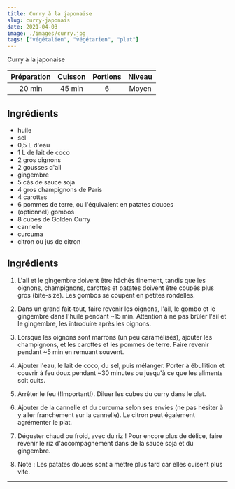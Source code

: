 ```yaml
---
title: Curry à la japonaise
slug: curry-japonais
date: 2021-04-03
image: ./images/curry.jpg
tags: ["végétalien", "végétarien", "plat"]
---
```


<StyledParagraph>Curry à la japonaise</StyledParagraph>

| Préparation | Cuisson | Portions | Niveau |
| :-: | :-: | :-: | :-: |
| 20 min | 45 min | 6 | Moyen |

## Ingrédients
- <ListItem>huile</ListItem>
- <ListItem>sel</ListItem>
- <ListItem>0,5 L d'eau</ListItem>
- <ListItem>1 L de lait de coco</ListItem>
- <ListItem>2 gros oignons</ListItem>
- <ListItem>2 gousses d'ail</ListItem>
- <ListItem>gingembre</ListItem>
- <ListItem>5 càs de sauce soja</ListItem>
- <ListItem>4 gros champignons de Paris</ListItem>
- <ListItem>4 carottes</ListItem>
- <ListItem>6 pommes de terre, ou l'équivalent en patates douces</ListItem>
- <ListItem>(optionnel) gombos</ListItem>
- <ListItem>8 cubes de Golden Curry</ListItem>
- <ListItem>cannelle</ListItem>
- <ListItem>curcuma</ListItem>
- <ListItem>citron ou jus de citron</ListItem>

## Ingrédients

1. L'ail et le gingembre doivent être hâchés finement, tandis que les oignons, champignons, carottes et patates doivent être coupés plus gros (bite-size). Les gombos se coupent en petites rondelles.

2. Dans un grand fait-tout, faire revenir les oignons, l'ail, le gombo et le gingembre dans l'huile pendant ~15 min. Attention à ne pas brûler l'ail et le gingembre, les introduire après les oignons.

3. Lorsque les oignons sont marrons (un peu caramélisés), ajouter les champignons, et les carottes et les pommes de terre. Faire revenir pendant ~5 min en remuant souvent.

4. Ajouter l'eau, le lait de coco, du sel, puis mélanger. Porter à ébullition et couvrir à feu doux pendant ~30 minutes ou jusqu'à ce que les aliments soit cuits.

5. Arrêter le feu (!Important!). Diluer les cubes du curry dans le plat.

6. Ajouter de la cannelle et du curcuma selon ses envies (ne pas hésiter à y aller franchement sur la cannelle). Le citron peut également agrémenter le plat.

7. Déguster chaud ou froid, avec du riz ! Pour encore plus de délice, faire revenir le riz d'accompagnement dans de la sauce soja et du gingembre.

8. Note : Les patates douces sont à mettre plus tard car elles cuisent plus vite.

---
